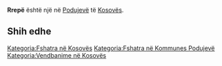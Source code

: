{{Fshat në 
 | Emri                = Rrepë
 | EmriAlt                = 
 | NAME_SHORT_FORM=      
 | NAME_GENERIC=      
 | NAME_SORT_NAME_RO=      RREPE
 | FULL_NAME_RO = Rrepë
 | FULL_NAME_ND_RO=Rrepe
 | SORT_NAME_RG=RREPE
 | FULL_NAME_RG=Rrepë
 | FULL_NAME_ND_RG=Rrepe
 | SRP_NAME_SHORT_FORM=      
 | SRP_NAME_GENERIC=      
 | SRP_NAME_SORT_NAME_RO=      
 | SRP_FULL_NAME_RO = 
 | SRP_FULL_NAME_ND_RO=
 | SRP_SORT_NAME_RG=
 | SRP_FULL_NAME_RG=
 | SRP_FULL_NAME_ND_RG=
 | Emri (Rasa dhanore) = 
 | Figura              = 
 | Shteti              = Kosovo
 | Komuna              = Podujevë
 | Kodi postar         = 
 | Sipërfaqja          = 

 | Popullsia           = 

 | Regj. i popullsisë  = 
 | Dend. e popullsisë  = 
 | Faqja zyrtare       = 
 <!--- Koordinatat ----> 
 | Gjerësia            = 43.0325
 | Gjatësia            = 21.123056
 | Lartësia            = 
}}
'''Rrepë''' është një [[]] në [[Podujevë]] të [[Kosovës]].

<!-- == Gjeografia == -->
<!-- == Historia == -->
<!-- == Demografia == -->
== Shih edhe ==
{{Komuna Podujevë}}
{{Kosovo-Administrata-Cung}}

[[Kategoria:Fshatra në Kosovës]]
[[Kategoria:Fshatra në Kommunes Podujevë]]
[[Kategoria:Vendbanime në Kosovës]]